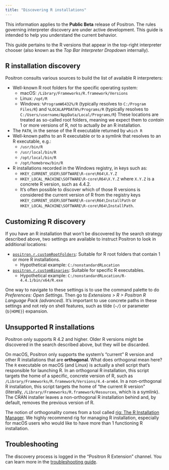 ```yaml
---
title: "Discovering R installations"
---
```


:::{.callout-note}
This information applies to the **Public Beta** release of Positron.
The rules governing interpreter discovery are under active development.
This guide is intended to help you understand the current behavior.
:::

This guide pertains to the R versions that appear in the top-right interpreter chooser (also known as the _Top Bar Interpreter Dropdown_ internally).

## R installation discovery

Positron consults various sources to build the list of available R interpreters:

* Well-known R root folders for the specific operating system:
  - macOS: `/Library/Frameworks/R.framework/Versions`
  - Linux: `/opt/R`
  - Windows: `%ProgramW6432%/R` (typically resolves to `C:/Program Files/R`) and
    `%LOCALAPPDATA%/Programs/R` (typically resolves to
    `C:/Users/username/AppData/Local/Programs/R`)
  These locations are treated as so-called root folders, meaning we expect them
  to _contain_ 1 or more versions of R, not to actually _be_ an R installation.
* The `PATH`, in the sense of the R executable returned by `which R`
* Well-known paths to an R executable or to a symlink that resolves to an R executable, e.g.:
  - `/usr/bin/R`
  - `/usr/local/bin/R`
  - `/opt/local/bin/R`
  - `/opt/homebrew/bin/R`
* R installations recorded in the Windows registry, in keys such as:
  - `HKEY_CURRENT_USER\SOFTWARE\R-core\R64\X.Y.Z`
  - `HKEY_LOCAL_MACHINE\SOFTWARE\R-core\R64\X.Y.Z`
  where `X.Y.Z` is a concrete R version, such as 4.4.2.
  - It's often possible to discover which of those R versions is considered
    the current version of R from the registry keys
    `HKEY_CURRENT_USER\SOFTWARE\R-core\R64\InstallPath` or
    `HKEY_LOCAL_MACHINE\SOFTWARE\R-core\R64\InstallPath`.

## Customizing R discovery

If you have an R installation that won't be discovered by the search strategy described above, two settings are available to instruct Positron to look in additional locations:

* [`positron.r.customRootFolders`](positron://settings/positron.r.customRootFolders): Suitable for R root folders that contain 1 or more R installations.
  - Hypothetical example: `C:/nonstandardRLocation`
* [`positron.r.customBinaries`](positron://settings/positron.r.customBinaries): Suitable for specific R executables.
  - Hypothetical example: `C:/nonstandardRLocation/R-4.4.1/bin/x64/R.exe`

One way to navigate to these settings is to use the command palette to do *Preferences: Open Settings*.
Then go to *Extensions > R > Positron R Language Pack (advanced)*.
It's important to use concrete paths in these settings and not rely on shell features, such as tilde (`~/`) or parameter (`${HOME}`) expansion.

## Unsupported R installations

Positron only supports R 4.2 and higher.
Older R versions might be discovered in the search described above, but they will be discarded.

On macOS, Positron only supports the system's "current" R version and other R installations that are **orthogonal**.
What does orthogonal mean here?
The `R` executable on macOS (and Linux) is actually a shell script that's responsible for launching R.
In an orthogonal R installation, this script targets the home of a specific, concrete version of R, such as `/Library/Frameworks/R.framework/Versions/4.4-arm64`.
In a non-orthogonal R installation, this script targets the home of "the current R version" (literally, `/Library/Frameworks/R.framework/Resources`, which is a symlink).
The CRAN installer leaves a non-orthogonal R installation behind and, by default, removes the previous version of R.

The notion of orthogonality comes from a tool called [rig: The R Installation Manager](https://github.com/r-lib/rig).
We highly recommend rig for managing R installation, especially for macOS users who would like to have more than 1 functioning R installation.

## Troubleshooting

The discovery process is logged in the "Positron R Extension" channel.
You can learn more in the [troubleshooting guide](troubleshooting.qmd).

